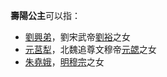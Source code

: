 '''壽陽公主'''可以指：
* [[劉興弟|劉興弟]]，劉宋武帝[[劉裕|劉裕]]之女
* [[元莒犁|元莒犁]]，北魏追尊文穆帝[[元勰|元勰]]之女
*[[朱堯娥|朱堯娥]]，[[明穆宗|明穆宗]]之女
{{Disambig|Cat=公主封号消歧义}}